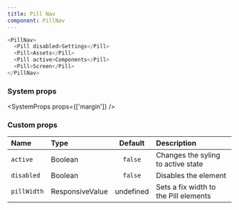 ```yaml
---
title: Pill Nav
component: PillNav
---
```


```js live=true
<PillNav>
  <Pill disabled>Settings</Pill>
  <Pill>Assets</Pill>
  <Pill active>Components</Pill>
  <Pill>Screen</Pill>
</PillNav>
```

### System props

<SystemProps props={['margin']} />

### Custom props

| Name        | Type            |  Default  | Description                           |
| :---------- | :-------------- | :-------: | :------------------------------------ |
| `active`    | Boolean         |  `false`  | Changes the syling to active state    |
| `disabled`  | Boolean         |  `false`  | Disables the element                  |
| `pillWidth` | ResponsiveValue | undefined | Sets a fix width to the Pill elements |
